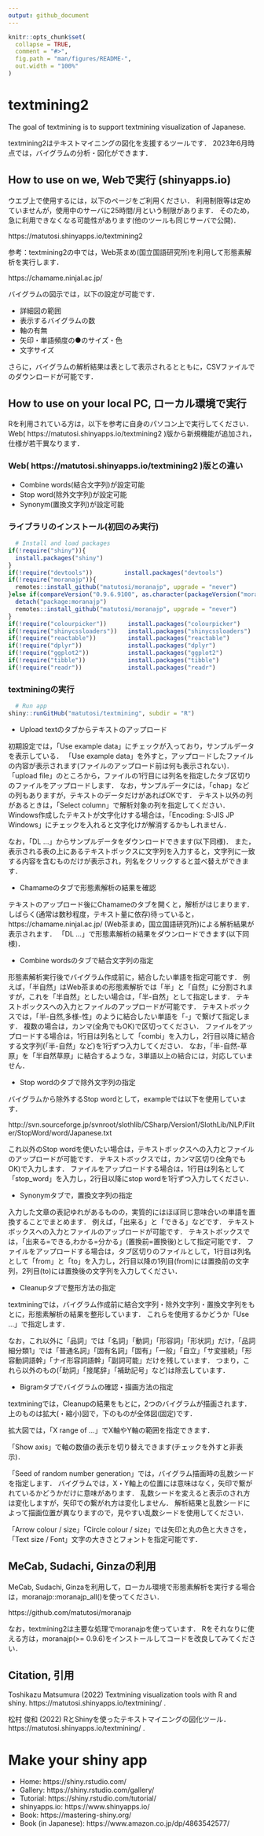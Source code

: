 ```yaml
---
output: github_document
---
```


```r
knitr::opts_chunk$set(
  collapse = TRUE,
  comment = "#>",
  fig.path = "man/figures/README-",
  out.width = "100%"
)
```

# textmining2

The goal of textmining is to support textmining visualization of Japanese.

textmining2はテキストマイニングの図化を支援するツールです．
2023年6月時点では，バイグラムの分析・図化ができます．

## How to use on we, Webで実行 (shinyapps.io)

ウエブ上で使用するには，以下のページをご利用ください．
利用制限等は定めていませんが，使用中のサーバに25時間/月という制限があります．
そのため，急に利用できなくなる可能性があります(他のツールも同じサーバで公開)．

https://matutosi.shinyapps.io/textmining2

参考：textmining2の中では，Web茶まめ(国立国語研究所)を利用して形態素解析を実行します．

https://chamame.ninjal.ac.jp/

バイグラムの図示では，以下の設定が可能です．

* 詳細図の範囲   
* 表示するバイグラムの数   
* 軸の有無   
* 矢印・単語頻度の●のサイズ・色   
* 文字サイズ   

さらに，バイグラムの解析結果は表として表示されるとともに，CSVファイルでのダウンロードが可能です．


## How to use on your local PC, ローカル環境で実行

Rを利用されている方は，以下を参考に自身のパソコン上で実行してください．
Web( https://matutosi.shinyapps.io/textmining2 )版から新規機能が追加され，仕様が若干異なります．

### Web( https://matutosi.shinyapps.io/textmining2 )版との違い

* Combine words(結合文字列)が設定可能   
* Stop word(除外文字列)が設定可能   
* Synonym(置換文字列)が設定可能   

### ライブラリのインストール(初回のみ実行)

```r
  # Install and load packages
if(!require("shiny")){
  install.packages("shiny")
}
if(!require("devtools"))         install.packages("devtools")
if(!require("moranajp")){
  remotes::install_github("matutosi/moranajp", upgrade = "never")
}else if(compareVersion("0.9.6.9100", as.character(packageVersion("moranajp"))) > 0){
  detach("package:moranajp")
  remotes::install_github("matutosi/moranajp", upgrade = "never")
}
if(!require("colourpicker"))      install.packages("colourpicker")
if(!require("shinycssloaders"))   install.packages("shinycssloaders")
if(!require("reactable"))         install.packages("reactable")
if(!require("dplyr"))             install.packages("dplyr")
if(!require("ggplot2"))           install.packages("ggplot2")
if(!require("tibble"))            install.packages("tibble")
if(!require("readr"))             install.packages("readr")
```

### textminingの実行

```r
  # Run app
shiny::runGitHub("matutosi/textmining", subdir = "R")
```

* Upload textのタブからテキストのアップロード   

初期設定では，「Use example data」にチェックが入っており，サンプルデータを表示している．
「Use example data」を外すと，アップロードしたファイルの内容が表示されます(ファイルのアップロード前は何も表示されない)．
「upload file」のところから，ファイルの1行目には列名を指定したタブ区切りのファイルをアップロードします．
なお，サンプルデータには，「chap」などの列もありますが，テキストのデータだけがあればOKです．
テキスト以外の列があるときは，「Select column」で解析対象の列を指定してください．
Windows作成したテキストが文字化けする場合は，「Encoding: S-JIS JP Windows」にチェックを入れると文字化けが解消するかもしれません．   

なお，「DL ...」からサンプルデータをダウンロードできます(以下同様)．
また，表示される表の上にあるテキストボックスに文字列を入力すると，文字列に一致する内容を含むものだけが表示され，列名をクリックすると並べ替えができます．   


* Chamameのタブで形態素解析の結果を確認   

テキストのアップロード後にChamameのタブを開くと，解析がはじまります．
しばらく(通常は数秒程度，テキスト量に依存)待っていると， https://chamame.ninjal.ac.jp/ (Web茶まめ，国立国語研究所)による解析結果が表示されます．
「DL ...」で形態素解析の結果をダウンロードできます(以下同様)．   


* Combine wordsのタブで結合文字列の指定   

形態素解析実行後でバイグラム作成前に，結合したい単語を指定可能です．
例えば，「半自然」はWeb茶まめの形態素解析では「半」と「自然」に分割されますが，これを「半自然」としたい場合は，「半-自然」として指定します．
テキストボックスへの入力とファイルのアップロードが可能です．
テキストボックスでは，「半-自然,多様-性」のように結合したい単語を「-」で繋げて指定します．
複数の場合は，カンマ(全角でもOK)で区切ってください．
ファイルをアップロードする場合は，1行目は列名として「combi」を入力し，2行目以降に結合する文字列(「半-自然」など)を1行ずつ入力してください．
なお，「半-自然-草原」を「半自然草原」に結合するような，3単語以上の結合には，対応していません．


* Stop wordのタブで除外文字列の指定   

バイグラムから除外するStop wordとして，exampleでは以下を使用しています．   

http://svn.sourceforge.jp/svnroot/slothlib/CSharp/Version1/SlothLib/NLP/Filter/StopWord/word/Japanese.txt   

これ以外のStop wordを使いたい場合は，テキストボックスへの入力とファイルのアップロードが可能です．
テキストボックスでは，カンマ区切り(全角でもOK)で入力します．
ファイルをアップロードする場合は，1行目は列名として「stop_word」を入力し，2行目以降にstop wordを1行ずつ入力してください．   

* Synonymタブで，置換文字列の指定   

入力した文章の表記ゆれがあるものの，実質的にはほぼ同じ意味合いの単語を置換することでまとめます．
例えば，「出来る」と「できる」などです．
テキストボックスへの入力とファイルのアップロードが可能です．
テキストボックスでは，「出来る=できる,わかる=分かる」(置換前=置換後)として指定可能です．
ファイルをアップロードする場合は，タブ区切りのファイルとして，1行目は列名として「from」と「to」を入力し，2行目以降の1列目(from)には置換前の文字列，2列目(to)には置換後の文字列を入力してください．   


* Cleanupタブで整形方法の指定   

textminingでは，バイグラム作成前に結合文字列・除外文字列・置換文字列をもとに，形態素解析の結果を整形しています．
これらを使用するかどうか「Use ...」で指定します．   

なお，これ以外に「品詞」では「名詞」「動詞」「形容詞」「形状詞」だけ，「品詞細分類1」では「普通名詞」「固有名詞」「固有」「一般」「自立」「サ変接続」「形容動詞語幹」「ナイ形容詞語幹」「副詞可能」だけを残しています．
つまり，これら以外のもの(「助詞」「接尾辞」「補助記号」など)は除去しています．  


* Bigramタブでバイグラムの確認・描画方法の指定   

textminingでは，Cleanupの結果をもとに，2つのバイグラムが描画されます．
上のものは拡大(・縮小)図で，下のものが全体図(固定)です．   

拡大図では，「X range of ...」でX軸やY軸の範囲を指定できます．   

「Show axis」で軸の数値の表示を切り替えできます(チェックを外すと非表示)．  

「Seed of random number generation」では，バイグラム描画時の乱数シードを指定します．
バイグラムでは，X・Y軸上の位置には意味はなく，矢印で繋がれているかどうかだけに意味があります．
乱数シードを変えると表示のされ方は変化しますが，矢印での繋がれ方は変化しません．
解析結果と乱数シードによって描画位置が異なりますので，見やすい乱数シードを使用してください．   

「Arrow colour / size」「Circle colour / size」では矢印と丸の色と大きさを，「Text size / Font」文字の大きさとフォントを指定可能です．   


## MeCab, Sudachi, Ginzaの利用

MeCab, Sudachi, Ginzaを利用して，ローカル環境で形態素解析を実行する場合は，moranajp::moranajp_all()を使ってください．

https://github.com/matutosi/moranajp

なお，textmining2は主要な処理でmoranajpを使っています．
Rをそれなりに使える方は，moranajp(>= 0.9.6)をインストールしてコードを改良してみてください．


## Citation, 引用

Toshikazu Matsumura (2022) Textmining visualization tools with R and shiny.  https://matutosi.shinyapps.io/textmining/ .

松村 俊和 (2022) RとShinyを使ったテキストマイニングの図化ツール．https://matutosi.shinyapps.io/textmining/ .

# Make your shiny app

* Home: https://shiny.rstudio.com/
* Gallery: https://shiny.rstudio.com/gallery/
* Tutorial: https://shiny.rstudio.com/tutorial/
* shinyapps.io: https://www.shinyapps.io/
* Book: https://mastering-shiny.org/
* Book (in Japanese): https://www.amazon.co.jp/dp/4863542577/
